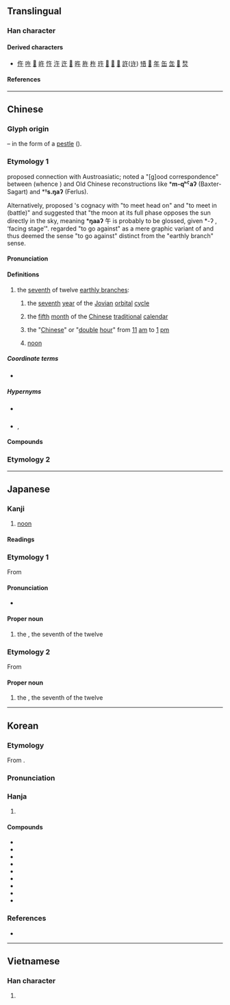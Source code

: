 {{also|牛|干}}
{{character info}}
==Translingual==
{{stroke order|strokes=4}}
{{stroke order|type=animate}}

===Han character===
{{Han char|rn=24|rad=十|as=02|sn=4|four=80400|canj=OJ,XOJ|ids=⿱𠂉十,⿰丿干}}

====Derived characters====
* [[仵]] [[吘]] [[𡉦]] [[㞰]] [[忤]] [[汻]] [[迕]] [[𢨵]] [[旿]] [[㬳]] [[杵]] [[玝]] [[𥄭]] [[𥘪]] [[𥾿]] [[許]]([[许]]) [[啎]] [[𨳱]] [[年]] [[缶]] [[𦈢]] [[𦬶]] [[㷏]]

====References====
{{Han ref|kx=0156.040|dkj=02703|dj=0354.010|hdz=10406.010|uh=5348}}

----

==Chinese==
{{zh-forms}}

===Glyph origin===
{{Han etym}}
{{liushu|p}} – in the form of a [[pestle]] ({{zh-l|杵}}).

===Etymology 1===
{{zh-ref|Norman (1985)}} proposed connection with Austroasiatic; {{zh-ref|Ferlus (2013)}} noted a "[g]ood correspondence" between {{cog|mkh-vie-pro|*m-ŋəːʔ}} (whence {{cog|vi|ngựa}}) and Old Chinese reconstructions like *'''m-qʰˁaʔ''' (Baxter-Sagart) and *'''ᵀs.ŋaʔ''' (Ferlus).

Alternatively, {{zh-ref|Smith (2011)}} proposed {{och-l|午|tr=ŋaaʔ}}'s cognacy with {{och-l|啎|tr=*ŋaas}} "to meet head on" and {{och-l|御|tr=*ŋraas}} "to meet in (battle)" and suggested that "the moon at its full phase opposes the sun directly in the sky, meaning *'''ŋaaʔ''' 午 is probably to be glossed, given *-ʔ , ‘facing stage’". {{zh-ref|Schuessler (2007)}} regarded {{och-l|午|tr=ŋâh}} "to go against" as a mere graphic variant of {{zh-l|啎}} and thus deemed the sense "to go against" distinct from the "earthly branch" sense.

====Pronunciation====
{{zh-pron
|m=wǔ
|c=ng5
|h=pfs=ńg;gd=n3
|mb=ngù
|md=ngū
|mn=qz:gó͘/tw,xm,zz:ngó͘/tw:gō͘
|mn_note=gó͘/ngó͘ - literary; gō͘ - vernacular
|mn-t=ngou2
|mc=y
|oc=y
|cat=n
}}

====Definitions====
{{zh-hanzi}}

# the [[seventh]] of twelve [[earthly branch]]es:
## {{lb|zh|historical|_|or|_|astrology}} the [[seventh]] [[year]] of the [[Jovian]] [[orbital]] [[cycle]]
## {{lb|zh|archaic}} the [[fifth]] [[month]] of the [[Chinese]] [[traditional]] [[calendar]]
## {{lb|zh|historical|_|or|_|archaic}} the "[[Chinese]]" or "[[double]] [[hour]]" from [[11]] [[am]] to [[1]] [[pm]]
## [[noon]] {{qualifier|precisely}}

=====Coordinate terms=====
* {{list:earthly branches/zh}}

=====Hypernyms=====
* {{sense|as an earthly branch}} {{zh-l|地支}}
* {{sense|as precisely noon}} {{zh-l|小時}}, {{zh-l|時候}}

====Compounds====
{{zh-der|午日|午時|午餐|午正|中午|子午線|卯酉子午|午牌|午夜|亭午夜分|子午卯酉|傍午|工作午餐|交午|午門|下午|午夜牛郎|庭午|上午|午錯|子午蓮|向午|卓午|午飯|午間|午覺|午睡|午炮|午後|午宴|午前|亭午|下午茶|打午尖|正午|旁午|當午|甲午戰爭|營養午餐|祁奚舉午|晌午|晌午歪|端午節|蜂午並起|端午|重午|過午|紅日當午|題鳳題午|餉午|舛午|午井|西午}}

===Etymology 2===
{{zh-see|舞|ss}}

----

==Japanese==

===Kanji===
{{ja-kanji|grade=2|rs=十02}}

# [[noon]]

====Readings====
{{ja-readings
|goon=ご
|kanon=ご
|kun=うま-
}}

===Etymology 1===
{{ja-kanjitab|うま|yomi=k}}
{{wp|lang=ja}}
From {{m|ja|馬|tr=uma||[[horse]]}}

====Pronunciation====
{{ja-pron|acc=2|y=k|うま}}
* {{hmp|ja|sort=うま|馬}}

====Proper noun====
{{ja-pos|proper|うま}}

# the {{w|Horse (zodiac)|Horse}}, the seventh of the twelve {{w|Earthly Branches}}

===Etymology 2===
{{ja-kanjitab|ご|yomi=o}}
From {{der|ja|ltc|午|tr=ngu<sup>X</sup>|sort=こ'}}

====Proper noun====
{{ja-pos|proper|ご}}

# the {{w|Horse (zodiac)|Horse}}, the seventh of the twelve {{w|Earthly Branches}}

{{cln|ja|words with multiple readings}}
{{topics|ja|Earthly branches|sort=うま}}

----

==Korean==

===Etymology===
From {{der|ko|ltc|sort=오|-}} {{ltc-l|午}}.
{{hanja-ety
|dk={{okm-l|ᅌᅩᆼ〯|ngwǒ|link=no}}
}}
===Pronunciation===
{{ko-hanja-pron|오|l=y}}

===Hanja===
{{ko-hanja-search}}
{{ko-hanja|낮|오}}

# {{hanja form of|오|[[noon]]; [[daytime]]|affix}}

====Compounds====
{{der-top3|Compounds}}
* {{ko-l|오후|午後}}
* {{ko-l|오전|午前}}
* {{ko-l|단오|端午}}
* {{ko-l|오찬|午餐}}
* {{ko-l|정오|正午}}
* {{ko-l|하오|下午}}
* {{ko-l|갑오|甲午}}
* {{ko-l|오수|午睡}}
* {{ko-l|오시|午時}}
{{der-bottom}}

===References===
* {{R:hanjadoc|967}}

----

==Vietnamese==

===Han character===
{{vi-readings|reading=[[ngọ]], [[ngỏ]], [[ngõ]]|rs=十02}}

# {{rfdef|vi|sort=十02}}